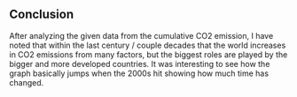 ## Conclusion

After analyzing the given data from the cumulative CO2 emission, I have noted that within the last century / couple decades that the world increases in CO2 emissions from many factors, but the biggest roles are played by the bigger and more developed countries. It was interesting to see how the graph basically jumps when the 2000s hit showing how much time has changed.
